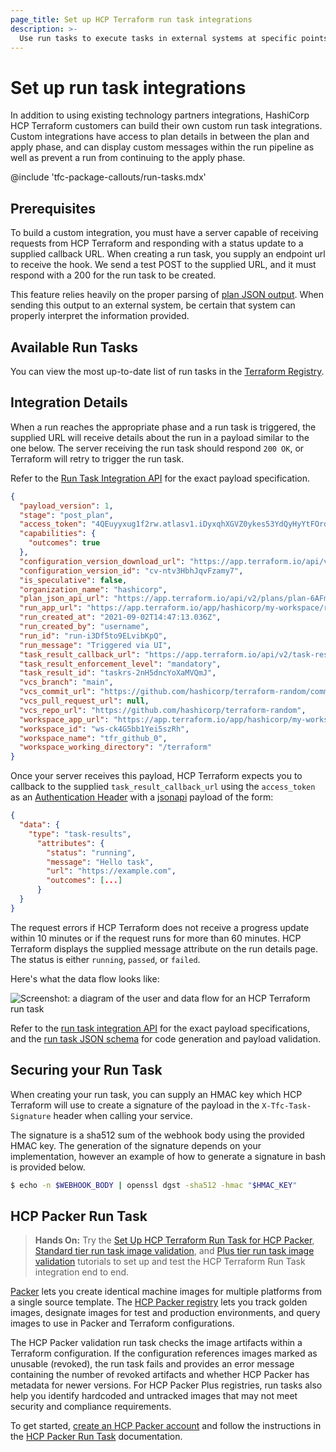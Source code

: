 ```yaml
---
page_title: Set up HCP Terraform run task integrations
description: >-
  Use run tasks to execute tasks in external systems at specific points in the HCP Terraform run lifecycle.
---
```


# Set up run task integrations

In addition to using existing technology partners integrations, HashiCorp HCP Terraform customers can build their own custom run task integrations. Custom integrations have access to plan details in between the plan and apply phase, and can display custom messages within the run pipeline as well as prevent a run from continuing to the apply phase.

<!-- BEGIN: TFC:only name:pnp-callout -->
@include 'tfc-package-callouts/run-tasks.mdx'
<!-- END: TFC:only name:pnp-callout -->

## Prerequisites

To build a custom integration, you must have a server capable of receiving requests from HCP Terraform and responding with a status update to a supplied callback URL. When creating a run task, you supply an endpoint url to receive the hook. We send a test POST to the supplied URL, and it must respond with a 200 for the run task to be created.

This feature relies heavily on the proper parsing of [plan JSON output](/terraform/internals/json-format). When sending this output to an external system, be certain that system can properly interpret the information provided.

## Available Run Tasks

You can view the most up-to-date list of run tasks in the [Terraform Registry](https://registry.terraform.io/browse/run-tasks).

## Integration Details

When a run reaches the appropriate phase and a run task is triggered, the supplied URL will receive details about the run in a payload similar to the one below. The server receiving the run task should respond `200 OK`, or Terraform will retry to trigger the run task.

Refer to the [Run Task Integration API](/terraform/cloud-docs/api-docs/run-tasks/run-tasks-integration) for the exact payload specification.

```json
{
  "payload_version": 1,
  "stage": "post_plan",
  "access_token": "4QEuyyxug1f2rw.atlasv1.iDyxqhXGVZ0ykes53YdQyHyYtFOrdAWNBxcVUgWvzb64NFHjcquu8gJMEdUwoSLRu4Q",
  "capabilities": {
    "outcomes": true
  },
  "configuration_version_download_url": "https://app.terraform.io/api/v2/configuration-versions/cv-ntv3HbhJqvFzamy7/download",
  "configuration_version_id": "cv-ntv3HbhJqvFzamy7",
  "is_speculative": false,
  "organization_name": "hashicorp",
  "plan_json_api_url": "https://app.terraform.io/api/v2/plans/plan-6AFmRJW1PFJ7qbAh/json-output",
  "run_app_url": "https://app.terraform.io/app/hashicorp/my-workspace/runs/run-i3Df5to9ELvibKpQ",
  "run_created_at": "2021-09-02T14:47:13.036Z",
  "run_created_by": "username",
  "run_id": "run-i3Df5to9ELvibKpQ",
  "run_message": "Triggered via UI",
  "task_result_callback_url": "https://app.terraform.io/api/v2/task-results/5ea8d46c-2ceb-42cd-83f2-82e54697bddd/callback",
  "task_result_enforcement_level": "mandatory",
  "task_result_id": "taskrs-2nH5dncYoXaMVQmJ",
  "vcs_branch": "main",
  "vcs_commit_url": "https://github.com/hashicorp/terraform-random/commit/7d8fb2a2d601edebdb7a59ad2088a96673637d22",
  "vcs_pull_request_url": null,
  "vcs_repo_url": "https://github.com/hashicorp/terraform-random",
  "workspace_app_url": "https://app.terraform.io/app/hashicorp/my-workspace",
  "workspace_id": "ws-ck4G5bb1Yei5szRh",
  "workspace_name": "tfr_github_0",
  "workspace_working_directory": "/terraform"
}
```

Once your server receives this payload, HCP Terraform expects you to callback to the supplied `task_result_callback_url` using the `access_token` as an [Authentication Header](/terraform/cloud-docs/api-docs#authentication) with a [jsonapi](/terraform/cloud-docs/api-docs#json-api-formatting) payload of the form:


```json
{
  "data": {
    "type": "task-results",
      "attributes": {
        "status": "running",
        "message": "Hello task",
        "url": "https://example.com",
        "outcomes": [...]
      }
  }
}
```

The request errors if  HCP Terraform does not receive a progress update within 10 minutes or if the request runs for more than 60 minutes.
HCP Terraform displays the supplied message attribute on the run details page. The status is either `running`, `passed`, or `failed`.

Here's what the data flow looks like:

![Screenshot: a diagram of the user and data flow for an HCP Terraform run task](/img/docs/terraform-cloud-run-tasks-diagram.png)


Refer to the [run task integration API](/terraform/cloud-docs/api-docs/run-tasks/run-tasks-integration#structured-results) for the exact payload specifications, and the [run task JSON schema](https://github.com/hashicorp/terraform-docs-common/blob/main/website/public/schema/run-tasks/runtask-result.json) for code generation and payload validation.


## Securing your Run Task

When creating your run task, you can supply an HMAC key which HCP Terraform will use to create a signature of the payload in the `X-Tfc-Task-Signature` header when calling your service.

The signature is a sha512 sum of the webhook body using the provided HMAC key. The generation of the signature depends on your implementation, however an example of how to generate a signature in bash is provided below.

```bash
$ echo -n $WEBHOOK_BODY | openssl dgst -sha512 -hmac "$HMAC_KEY"
```

## HCP Packer Run Task
> **Hands On:** Try the [Set Up HCP Terraform Run Task for HCP Packer](/packer/tutorials/hcp/setup-hcp-terraform-run-task), [Standard tier run task image validation](/packer/tutorials/hcp/run-tasks-data-source-image-validation), and [Plus tier run task image validation](/packer/tutorials/hcp/run-tasks-resource-image-validation) tutorials to set up and test the HCP Terraform Run Task integration end to end.

[Packer](https://www.packer.io/) lets you create identical machine images for multiple platforms from a single source template. The [HCP Packer registry](/hcp/docs/packer) lets you track golden images, designate images for test and production environments, and query images to use in Packer and Terraform configurations.

The HCP Packer validation run task checks the image artifacts within a Terraform configuration. If the configuration references images marked as unusable (revoked), the run task fails and provides an error message containing the number of revoked artifacts and whether HCP Packer has metadata for newer versions. For HCP Packer Plus registries, run tasks also help you identify hardcoded and untracked images that may not meet security and compliance requirements.

To get started, [create an HCP Packer account](https://cloud.hashicorp.com/products/packer) and follow the instructions in the [HCP Packer Run Task](/hcp/docs/packer/store/validate-version#set-up-the-hcp-terraform-run-task-for-hcp-packer) documentation.
